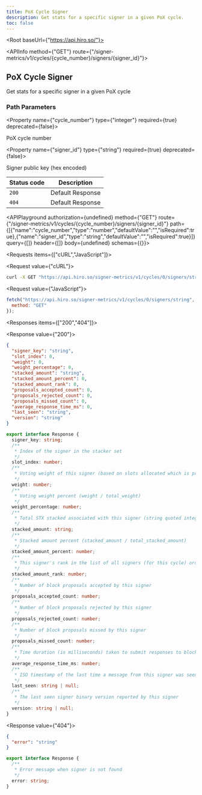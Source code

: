 ```yaml
---
title: PoX Cycle Signer
description: Get stats for a specific signer in a given PoX cycle.
toc: false
---
```



<Root baseUrl={"https://api.hiro.so/"}>

<API>

<APIInfo method={"GET"} route={"/signer-metrics/v1/cycles/{cycle_number}/signers/{signer_id}"}>

## PoX Cycle Signer

Get stats for a specific signer in a given PoX cycle

### Path Parameters

<Property name={"cycle_number"} type={"integer"} required={true} deprecated={false}>

PoX cycle number

</Property>

<Property name={"signer_id"} type={"string"} required={true} deprecated={false}>

Signer public key (hex encoded)

</Property>

| Status code | Description |
| ----------- | ----------- |
| `200` | Default Response |
| `404` | Default Response |

<APIPlayground authorization={undefined} method={"GET"} route={"/signer-metrics/v1/cycles/{cycle_number}/signers/{signer_id}"} path={[{"name":"cycle_number","type":"number","defaultValue":"","isRequired":true},{"name":"signer_id","type":"string","defaultValue":"","isRequired":true}]} query={[]} header={[]} body={undefined} schemas={{}}>

</APIPlayground>

</APIInfo>

<APIExample>

<Requests items={["cURL","JavaScript"]}>

<Request value={"cURL"}>

```bash
curl -X GET "https://api.hiro.so/signer-metrics/v1/cycles/0/signers/string"
```

</Request>

<Request value={"JavaScript"}>

```js
fetch("https://api.hiro.so/signer-metrics/v1/cycles/0/signers/string", {
  method: "GET"
});
```

</Request>

</Requests>

<Responses items={["200","404"]}>

<Response value={"200"}>

<ResponseTypes>

<ExampleResponse>

```json
{
  "signer_key": "string",
  "slot_index": 0,
  "weight": 0,
  "weight_percentage": 0,
  "stacked_amount": "string",
  "stacked_amount_percent": 0,
  "stacked_amount_rank": 0,
  "proposals_accepted_count": 0,
  "proposals_rejected_count": 0,
  "proposals_missed_count": 0,
  "average_response_time_ms": 0,
  "last_seen": "string",
  "version": "string"
}
```

</ExampleResponse>

<TypeScriptResponse>

```ts
export interface Response {
  signer_key: string;
  /**
   * Index of the signer in the stacker set
   */
  slot_index: number;
  /**
   * Voting weight of this signer (based on slots allocated which is proportional to stacked amount)
   */
  weight: number;
  /**
   * Voting weight percent (weight / total_weight)
   */
  weight_percentage: number;
  /**
   * Total STX stacked associated with this signer (string quoted integer)
   */
  stacked_amount: string;
  /**
   * Stacked amount percent (stacked_amount / total_stacked_amount)
   */
  stacked_amount_percent: number;
  /**
   * This signer's rank in the list of all signers (for this cycle) ordered by stacked amount
   */
  stacked_amount_rank: number;
  /**
   * Number of block proposals accepted by this signer
   */
  proposals_accepted_count: number;
  /**
   * Number of block proposals rejected by this signer
   */
  proposals_rejected_count: number;
  /**
   * Number of block proposals missed by this signer
   */
  proposals_missed_count: number;
  /**
   * Time duration (in milliseconds) taken to submit responses to block proposals (tracked best effort)
   */
  average_response_time_ms: number;
  /**
   * ISO timestamp of the last time a message from this signer was seen
   */
  last_seen: string | null;
  /**
   * The last seen signer binary version reported by this signer
   */
  version: string | null;
}
```

</TypeScriptResponse>

</ResponseTypes>

</Response>

<Response value={"404"}>

<ResponseTypes>

<ExampleResponse>

```json
{
  "error": "string"
}
```

</ExampleResponse>

<TypeScriptResponse>

```ts
export interface Response {
  /**
   * Error message when signer is not found
   */
  error: string;
}
```

</TypeScriptResponse>

</ResponseTypes>

</Response>

</Responses>

</APIExample>

</API>

</Root>